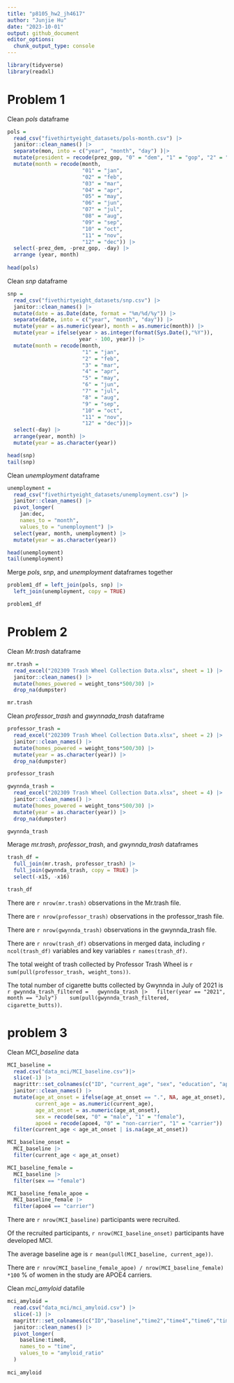 ```yaml
---
title: "p8105_hw2_jh4617"
author: "Junjie Hu"
date: "2023-10-01"
output: github_document
editor_options: 
  chunk_output_type: console
---
```


```r
library(tidyverse)
library(readxl)
```

# Problem 1

Clean *pols* dataframe

```r
pols = 
  read_csv("fivethirtyeight_datasets/pols-month.csv") |>
  janitor::clean_names() |>
  separate(mon, into = c("year", "month", "day") )|>
  mutate(president = recode(prez_gop, "0" = "dem", "1" = "gop", "2" = "gop")) |>
  mutate(month = recode(month,
                        "01" = "jan",
                        "02" = "feb",
                        "03" = "mar",
                        "04" = "apr",
                        "05" = "may",
                        "06" = "jun",
                        "07" = "jul",
                        "08" = "aug",
                        "09" = "sep",
                        "10" = "oct",
                        "11" = "nov",
                        "12" = "dec")) |>
  select(-prez_dem, -prez_gop, -day) |>
  arrange (year, month)
    
head(pols)
```

Clean *snp* dataframe

```r
snp = 
  read_csv("fivethirtyeight_datasets/snp.csv") |>
  janitor::clean_names() |>
  mutate(date = as.Date(date, format = "%m/%d/%y")) |>
  separate(date, into = c("year", "month", "day")) |>
  mutate(year = as.numeric(year), month = as.numeric(month)) |>
  mutate(year = ifelse(year > as.integer(format(Sys.Date(),"%Y")),
                       year - 100, year)) |>
  mutate(month = recode(month,
                        "1" = "jan",
                        "2" = "feb",
                        "3" = "mar",
                        "4" = "apr",
                        "5" = "may",
                        "6" = "jun",
                        "7" = "jul",
                        "8" = "aug",
                        "9" = "sep",
                        "10" = "oct",
                        "11" = "nov",
                        "12" = "dec"))|>
  select(-day) |>
  arrange(year, month) |>
  mutate(year = as.character(year))

head(snp)
tail(snp)


```

Clean *unemployment* dataframe

```r
unemployment = 
  read_csv("fivethirtyeight_datasets/unemployment.csv") |>
  janitor::clean_names() |>
  pivot_longer(
    jan:dec, 
    names_to = "month",
    values_to = "unemployment") |> 
  select(year, month, unemployment) |>
  mutate(year = as.character(year))

head(unemployment)
tail(unemployment)
```

Merge *pols*, *snp*, and *unemployment* dataframes together

```r
problem1_df = left_join(pols, snp) |> 
  left_join(unemployment, copy = TRUE)

problem1_df
```




# Problem 2

Clean *Mr.trash* dataframe

```r
mr.trash = 
  read_excel("202309 Trash Wheel Collection Data.xlsx", sheet = 1) |>
  janitor::clean_names() |>
  mutate(homes_powered = weight_tons*500/30) |>
  drop_na(dumpster)

mr.trash
```

Clean *professor_trash* and *gwynnada_trash* dataframe

```r
professor_trash = 
  read_excel("202309 Trash Wheel Collection Data.xlsx", sheet = 2) |>
  janitor::clean_names() |>
  mutate(homes_powered = weight_tons*500/30) |>
  mutate(year = as.character(year)) |>
  drop_na(dumpster)

professor_trash

gwynnda_trash = 
  read_excel("202309 Trash Wheel Collection Data.xlsx", sheet = 4) |>
  janitor::clean_names() |>
  mutate(homes_powered = weight_tons*500/30) |>
  mutate(year = as.character(year)) |>
  drop_na(dumpster)

gwynnda_trash
```

Merage *mr.trash*, *professor_trash*, and *gwynnda_trash* dataframes

```r
trash_df =
  full_join(mr.trash, professor_trash) |>
  full_join(gwynnda_trash, copy = TRUE) |>
  select(-x15, -x16)

trash_df
```

There are `r nrow(mr.trash)` observations in the Mr.trash file.

There are `r nrow(professor_trash)` observations in the professor_trash file.

There are `r nrow(gwynnda_trash)` observations in the gwynnda_trash file.

There are `r nrow(trash_df)` observations in merged data, including `r ncol(trash_df)` variables and key variables `r names(trash_df)`. 

The total weight of trash collected by Professor Trash Wheel is `r sum(pull(professor_trash, weight_tons))`. 

The total number of cigarette butts collected by Gwynnda in July of 2021 is 
`r gwynnda_trash_filtered =
  gwynnda_trash |>
  filter(year == "2021", month == "July") 
  sum(pull(gwynnda_trash_filtered, cigarette_butts)) `.

  
# problem 3

Clean *MCI_baseline* data

```r
MCI_baseline = 
  read.csv("data_mci/MCI_baseline.csv")|>
  slice(-1) |>
  magrittr::set_colnames(c("ID", "current_age", "sex", "education", "apoe4", "age_at_onset"))|>
  janitor::clean_names() |>
  mutate(age_at_onset = ifelse(age_at_onset == ".", NA, age_at_onset),
         current_age = as.numeric(current_age),
         age_at_onset = as.numeric(age_at_onset),
         sex = recode(sex, "0" = "male", "1" = "female"), 
         apoe4 = recode(apoe4, "0" = "non-carrier", "1" = "carrier")) |>
  filter(current_age < age_at_onset | is.na(age_at_onset))
```

```r
MCI_baseline_onset = 
  MCI_baseline |>
  filter(current_age < age_at_onset)

MCI_baseline_female =
  MCI_baseline |>
  filter(sex == "female")

MCI_baseline_female_apoe =
  MCI_baseline_female |>
  filter(apoe4 == "carrier")
```

There are `r nrow(MCI_baseline)` participants were recruited.

Of the recruited participants, `r nrow(MCI_baseline_onset)` participants have developed MCI.

The average baseline age is `r mean(pull(MCI_baseline, current_age))`.

There are `r nrow(MCI_baseline_female_apoe) / nrow(MCI_baseline_female) *100` % of women in the study are APOE4 carriers.
 
 
Clean *mci_amyloid* datafile
 
```r
mci_amyloid = 
  read.csv("data_mci/mci_amyloid.csv") |>
  slice(-1) |>
  magrittr::set_colnames(c("ID","baseline","time2","time4","time6","time8")) |>
  janitor::clean_names() |>
  pivot_longer(
    baseline:time8,
    names_to = "time",
    values_to = "amyloid_ratio" 
  )
  
mci_amyloid
```










